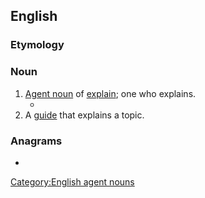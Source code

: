 ==English==

===Etymology===
{{suffix|explain|er|lang=en}}

===Noun===
{{en-noun}}

# [[agent noun|Agent noun]] of [[explain]]; one who explains.
#* {{quote-text|year=2006|author=Owen Hargie|title=The Handbook of Communication Skills|page=200|passage=To be a skilled '''explainer''', one has also to take account of the explainees, and their social and cultural backgrounds, motivations, linguistic ability, and previous knowledge – and plan accordingly before embarking upon the explanation.}}
# A [[guide]] that explains a topic.
#: {{ux|en|Confused by the Olympics? Here's an '''explainer'''.}}

===Anagrams===
* {{anagrams|en|re-explain|reexplain}}

[[Category:English agent nouns]]